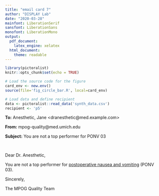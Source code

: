 ```yaml
---
title: "email card 7"
author: "DISPLAY Lab"
date: "2020-03-28"
mainfont: LiberationSerif
sansfont: LiberationSans
monofont: LiberationMono
output: 
  pdf_document:
    latex_engine: xelatex
  html_document:
    theme: readable
---
```


```r
library(pictoralist)
knitr::opts_chunk$set(echo = TRUE)

# Load the source code for the figure
card_env <- new.env()
source(file='fig_circle_bar.R', local=card_env)

# Load data and define recipient
data <- pictoralist::read_data('synth_data.csv')
recipient <- 'p5'
```

**To:** Anesthetic, Jane \<dranesthetic@med.example.com\>

**From:** mpog-quality@med.umich.edu

**Subject:** You are not a top performer for PONV 03

\  
\  

Dear Dr. Anesthetic,

You are not a top performer for [postoperative nausea and vomiting](https://mpog.org/files/quality/measures/ponv-03_spec.pdf) (PONV 03).

Sincerely,

The MPOG Quality Team

